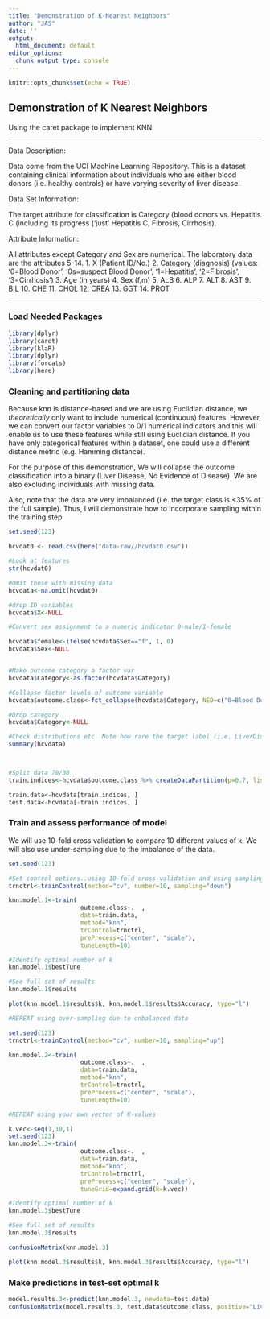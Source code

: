 ```yaml
---
title: "Demonstration of K-Nearest Neighbors"
author: "JAS"
date: ''
output:
  html_document: default
editor_options:
  chunk_output_type: console
---
```


```r
knitr::opts_chunk$set(echo = TRUE)
```

## Demonstration of K Nearest Neighbors

Using the caret package to implement KNN.

***
Data Description: 

Data come from the UCI Machine Learning Repository. This is a dataset containing clinical information about individuals who are either blood donors (i.e. healthy controls) or have varying severity of liver disease.

Data Set Information:

The target attribute for classification is Category (blood donors vs. Hepatitis C (including its progress ('just' Hepatitis C, Fibrosis, Cirrhosis).


Attribute Information:

All attributes except Category and Sex are numerical. The laboratory data are the attributes 5-14.
1.  X (Patient ID/No.)
2.  Category (diagnosis) (values: '0=Blood Donor', '0s=suspect Blood Donor', '1=Hepatitis', '2=Fibrosis', '3=Cirrhosis')
3.  Age (in years)
4.  Sex (f,m)
5.  ALB
6.  ALP
7.  ALT
8.  AST
9.  BIL
10. CHE
11. CHOL
12. CREA
13. GGT
14. PROT

***
### Load Needed Packages

```r
library(dplyr)  
library(caret)
library(klaR)
library(dplyr) 
library(forcats)
library(here)

```


### Cleaning and partitioning data

Because knn is distance-based and we are using Euclidian distance, we *theoretically* only want to include numerical (continuous) features. However, we can convert our factor variables to 0/1 numerical indicators and this will enable us to use these features while still using Euclidian distance. If you have only categorical features within a dataset, one could use a different distance metric (e.g. Hamming distance). 

For the purpose of this demonstration, We will collapse the outcome classification into a binary (Liver Disease, No Evidence of Disease). We are also excluding individuals with missing data.

Also, note that the data are very imbalanced (i.e. the target class is <35% of the full sample). Thus, I will demonstrate how to incorporate sampling within the training step.

```r
set.seed(123)

hcvdat0 <- read.csv(here("data-raw//hcvdat0.csv"))

#Look at features
str(hcvdat0)

#Omit those with missing data
hcvdata<-na.omit(hcvdat0)

#drop ID variables
hcvdata$X<-NULL

#Convert sex assignment to a numeric indicator 0-male/1-female

hcvdata$female<-ifelse(hcvdata$Sex=="f", 1, 0)
hcvdata$Sex<-NULL


#Make outcome category a factor var
hcvdata$Category<-as.factor(hcvdata$Category)

#Collapse factor levels of outcome variable
hcvdata$outcome.class<-fct_collapse(hcvdata$Category, NED=c("0=Blood Donor","0s=suspect Blood Donor"), LiverDisease=c("1=Hepatitis", "2=Fibrosis", "3=Cirrhosis"))

#Drop category 
hcvdata$Category<-NULL

#Check distributions etc. Note how rare the target label (i.e. LiverDisease) is within the dataset
summary(hcvdata)



#Split data 70/30
train.indices<-hcvdata$outcome.class %>% createDataPartition(p=0.7, list=F)

train.data<-hcvdata[train.indices, ]
test.data<-hcvdata[-train.indices, ]

```

### Train and assess performance of model

We will use 10-fold cross validation to compare 10 different values of k. We will also use under-sampling due to the imbalance of the data.

```r
set.seed(123)

#Set control options..using 10-fold cross-validation and using sampling due to unbalanced data
trnctrl<-trainControl(method="cv", number=10, sampling="down")

knn.model.1<-train(
                    outcome.class~.  , 
                    data=train.data, 
                    method="knn", 
                    trControl=trnctrl, 
                    preProcess=c("center", "scale"), 
                    tuneLength=10)

#Identify optimal number of k
knn.model.1$bestTune

#See full set of results
knn.model.1$results

plot(knn.model.1$results$k, knn.model.1$results$Accuracy, type="l")

#REPEAT using over-sampling due to unbalanced data

set.seed(123)
trnctrl<-trainControl(method="cv", number=10, sampling="up")

knn.model.2<-train(
                    outcome.class~.  , 
                    data=train.data, 
                    method="knn", 
                    trControl=trnctrl, 
                    preProcess=c("center", "scale"), 
                    tuneLength=10)

#REPEAT using your own vector of K-values

k.vec<-seq(1,10,1)
set.seed(123)
knn.model.3<-train(
                    outcome.class~.  , 
                    data=train.data, 
                    method="knn", 
                    trControl=trnctrl, 
                    preProcess=c("center", "scale"), 
                    tuneGrid=expand.grid(k=k.vec))

#Identify optimal number of k
knn.model.3$bestTune

#See full set of results
knn.model.3$results

confusionMatrix(knn.model.3)

plot(knn.model.3$results$k, knn.model.3$results$Accuracy, type="l")

```

### Make predictions in test-set optimal k 

```r

model.results.3<-predict(knn.model.3, newdata=test.data)
confusionMatrix(model.results.3, test.data$outcome.class, positive="LiverDisease")


```

